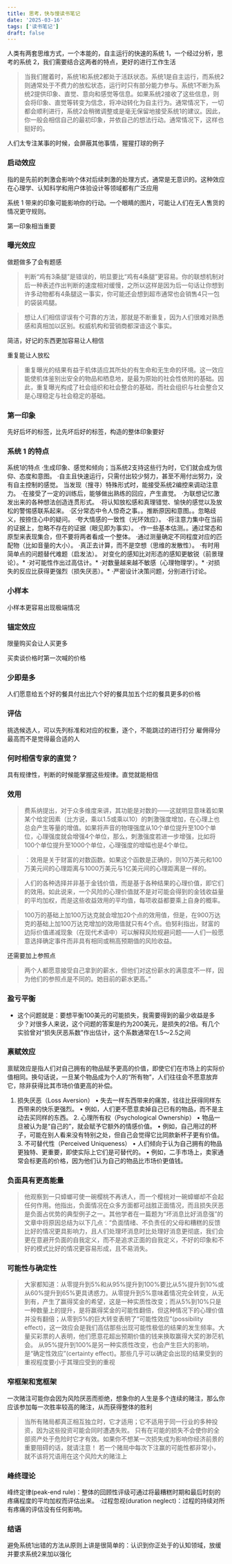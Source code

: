 ```yaml
---
title: 思考，快与慢读书笔记
date: '2025-03-16'
tags: ['读书笔记']
draft: false
---
```


人类有两套思维方式，一个本能的，自主运行的快速的系统 1，一个经过分析，思考的系统 2，我们需要结合这两者的特点，更好的进行工作生活

> 当我们醒着时，系统1和系统2都处于活跃状态。系统1是自主运行，而系统2则通常处于不费力的放松状态，运行时只有部分能力参与。系统1不断为系统2提供印象、直觉、意向和感觉等信息。如果系统2接收了这些信息，则会将印象、直觉等转变为信念，将冲动转化为自主行为。通常情况下，一切都会顺利进行，系统2会稍微调整或是毫无保留地接受系统1的建议。因此，你一般会相信自己的最初印象，并依自己的想法行动。通常情况下，这样也挺好的。


人们太专注某事的时候，会屏蔽其他事情，猩猩打球的例子

### 启动效应

指的是先前的刺激会影响个体对后续刺激的处理方式，通常是无意识的。这种效应在心理学、认知科学和用户体验设计等领域都有广泛应用

系统 1 带来的印象可能影响你的行动。一个眼睛的图片，可能让人们在无人售货的情况更守规则。

第一印象相当重要


### 曝光效应

做题做多了会有题感

> 判断“鸡有3条腿”是错误的，明显要比“鸡有4条腿”更容易。你的联想机制对后一种表述作出判断的速度相对缓慢，之所以这样是因为后一句话让你想到许多动物都有4条腿这一事实，你可能还会想到超市通常也会销售4只一包的袋装鸡腿。

> 想让人们相信谬误有个可靠的方法，那就是不断重复，因为人们很难对熟悉感和真相加以区别。权威机构和营销商都深谙这个事实。

简洁，好记的东西更加容易让人相信

重复能让人放松

> 重复曝光的结果有益于机体适应其所处的有生命和无生命的环境。这一效应能使机体鉴别出安全的物品和栖息地，是最为原始的社会性依附的基础。因此，重复曝光构成了社会组织和社会整合的基础，而社会组织与社会整合又是心理稳定与社会稳定的基础。


### 第一印象

先好后坏的标签，比先坏后好的标签，构造的整体印象要好


### 系统 1 的特点

系统1的特点
·生成印象、感觉和倾向；当系统2支持这些行为时，它们就会成为信仰、态度和意图。
·自主且快速运行，只需付出较少努力，甚至不用付出努力，没有自主控制的感觉。
当发现（搜寻）特殊形式时，能接受系统2编控来调动注意力。
·在接受了一定的训练后，能够做出熟练的回应，产生直觉。
·为联想记忆激发出来的各种想法创造连贯形式。
·将认知放松感和真理错觉、愉快的感觉以及放松的警惕感联系起来。
·区分常态中令人惊奇之事。。推断原因和意图。。忽略歧义，按捺住心中的疑问。
·夸大情感的一致性（光环效应）。
·将注意力集中在当前的证据上，忽略不存在的证据（眼见即为事实）。
·作一些基本估测。。通过常态和原型来表现集合，但不要将两者看成一个整体。
·通过测量确定不同程度对应的匹配物（比如音量的大小）。
·真正去计算，而不是空想（思维的发散性）。
·有时用简单点的问题替代难题（启发法）。
对变化的感知比对形态的感知更敏锐（前景理论）。*
·对可能性作出过高估计。*
·对数量越来越不敏感（心理物理学）。*
·对损失的反应比获得更强烈（损失厌恶）。*
·严密设计决策问题，分别进行讨论。

### 小样本

小样本更容易出现极端情况

### 锚定效应

限量购买会让人买更多

买卖谈价格时第一次喊的价格

### 少即是多

人们愿意给五个好的餐具付出比六个好的餐具加五个烂的餐具更多的价格

### 评估

挑选候选人，可以先列标准和对应的权重，逐个，不能跳过的进行打分
雇佣得分最高而不是觉得最合适的人

### 何时相信专家的直觉？

具有规律性，判断的时候能掌握这些规律。直觉就能相信

### 效用

> 费系纳提出，对于众多维度来讲，其功能是对数的——这就明显意味着如果某个给定因素（比方说，乘以1.5或乘以10）的刺激强度增加，在心理上也总会产生等量的增值。如果将声音的物理强度从10个单位提升至100个单位，心理强度就会增强4个单位，那么，刺激强度若进一步增强，比如将100个单位提升至1000个单位，心理强度的增幅也是4个单位。

> ：效用是关于财富的对数函数。如果这个函数是正确的，则10万美元和100万美元间的心理距离与1000万美元与1亿美元间的心理距离是一样的。

> 人们的各种选择并非基于金钱价值，而是基于各种结果的心理价值，即它们的效用。如此说来，一个风险的心理价值就不是对可能会得到的金钱收益量的平均加权，而是这些收益效用的平均值，每项收益都要乘上自身的概率。

> 100万的基础上加100万达克就会增加20个点的效用值，但是，在900万达克的基础上加100万达克增加的效用值就只有4个点。伯努利指出，财富的边际价值递减现象（在现代术语中）可以解释风险规避问题——人们一般愿意选择确定事件而非具有相同或稍高预期值的风险收益。

还需要加上参照点

> 两个人都愿意接受自己拿到的薪水，但他们对这份薪水的满意度不一样，因为他们的参照点是不同的。她目前的薪水更高。”

### 盈亏平衡

- 这个问题就是：要想平衡100美元的可能损失，我需要得到的最少收益是多少？对很多人来说，这个问题的答案是约为200美元，是损失的2倍。有几个实验曾对“损失厌恶系数”作出估计，这个系数通常在1.5～2.5之间

### 禀赋效应

禀赋效应是指人们对自己拥有的物品赋予更高的价值，即使它们在市场上的实际价值相同。换句话说，一旦某个物品成为个人的“所有物”，人们往往会不愿意放弃它，除非获得比其市场价值更高的补偿。

1.	损失厌恶（Loss Aversion）
	•	失去一样东西带来的痛苦，往往比获得同样东西带来的快乐更强烈。
	•	例如，人们更不愿意卖掉自己已有的物品，而不是主动去买同样的东西。
	2.	心理所有权（Psychological Ownership）
	•	物品一旦被认为是“自己的”，就会赋予它额外的情感价值。
	•	例如，自己用过的杯子，可能在别人看来没有特别之处，但自己会觉得它比同款新杯子更有价值。
	3.	不可替代性（Perceived Uniqueness）
	•	人们倾向于认为自己拥有的物品更独特、更重要，即使实际上它们是可替代的。
	•	例如，二手市场上，卖家通常会标更高的价格，因为他们认为自己的物品比市场价更值钱。

### 负面具有更高能量

> 他观察到一只蟑螂可使一碗樱桃不再诱人，而一个樱桃对一碗蟑螂却不会起任何作用。他指出，负面情况在众多方面都可战胜正面情况，而且损失厌恶是负面占优势的典型例子之一。其他学者在一篇题为“坏消息比好消息强”的文章中将原因总结为以下几点：“负面情绪、不负责任的父母和糟糕的反馈比好的情况更具影响力，且人们处理坏消息时比处理好消息更彻底，我们会更在意避开负面的自我定义，而不是追求正面的自我定义，不好的印象和不好的模式比好的情况更容易形成，且不易消失。

### 可能性与确定性

> 大家都知道：从零提升到5%和从95%提升到100%要比从5%提升到10%或从60%提升到65%更具诱惑力。从零提升到5%意味着情况完全转变，从无到有，产生了赢得奖金的希望，这是一种实质性改变；而从5%到10%只是一种数量上的提升，是将赢得奖金的可能性翻倍，但这种情况下的心理价值并没有翻倍；从零到5%的巨大转变表明了“可能性效应”(possibility effect)，这一效应会是我们高估那些出现可能性极低的结果的发生频率。大量买彩票的人表明，他们愿意花超出预期价值的钱来换取赢得大奖的渺茫机会。
从95%提升到100%是另一种实质性改变，也会产生巨大的影响，是“确定性效应”(certainty effect)。那些几乎可以确定会出现的结果受到的重视程度要小于其理应受到的重视

### 窄框架和宽框架

一次赌注可能你会因为风险厌恶而拒绝，想象你的人生是多个连续的赌注，那么你应该参加每一次胜率较高的赌注，从而获得整体的胜利

> 当所有赌局都真正相互独立时，它才适用；它不适用于同一行业的多种投资，因为这些投资可能会同时遭遇失败。
> 只有在可能的损失不会使你的全部资产处于危险时它才有效。如果你不想某一次损失成为影响你经济前景的重要阻碍的话，就请注意！
> 若一个赌局中每次下注赢的可能性都非常小，就不该将咒语用在这个风险大的赌注上

### 峰终理论
峰终定律(peak-end rule)：整体的回顾性评级可通过将最糟糕时期和最后时刻的疼痛程度的平均加权而评估出来。
·过程忽视(duration neglect)：过程的持续对所有疼痛的评估没有任何影响。

### 结语
避免系统1出错的方法从原则上讲是很简单的：认识到你正处于的认知领域，放缓并要求系统2来加以强化